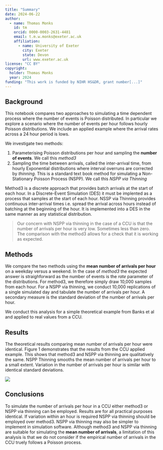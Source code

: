 ```yaml
---
title: "Summary"
date: 2024-06-22
author:
  - name: Thomas Monks
    id: tm
    orcid: 0000-0003-2631-4481
    email: t.m.w.monks@exeter.ac.uk
    affiliation: 
      - name: University of Exeter
        city: Exeter 
        state: Devon
        url: www.exeter.ac.uk
license: "CC BY"
copyright: 
  holder: Thomas Monks
  year: 2024
funding: "This work is funded by NIHR HS&DR, grant number[...]"
---
```


## Background

This notebook compares two approaches to simulating a time dependent process where the number of events is Poisson distributed.  In particular we explore a scenario where the number of events per hour follows hourly Poisson distributions.  We include an applied example where the arrival rates across a 24 hour period is lows.

We investigate two methods:

1. Parameterising Poisson distributions per hour and sampling the **number of events**. We call this *method3*
2. Sampling the time between arrivals, called the inter-arrival time, from hourly Exponential distributions where interval overruns are corrected by *thinning*. This is a standard text book method for simulating a Non-Stationary Poisson Process (NSPP). We call this *NSPP via Thinning*

Method3 is a discrete approach that provides batch arrivals at the start of each hour.  In a Discrete-Event Simulation (DES) it must be implented as a process that samples at the start of each hour. NSSP via Thinning provides continuous inter-arrival times i.e. spread the arrival across hours instead of batching at the beginning of the hour.  It is implemented into a DES in the same manner as any statistical distribution.

> Our concern with NSPP via thinning in the case of a CCU is that the number of arrivals per hour is very low. Sometimes less than zero. The comparison with the method3 allows for a check that it is working as expected.

## Methods

We compare the two methods using the **mean number of arrivals per hour** on a weekday versus a weekend. In the case of *method3* the expected answer is straighforward as the number of events is the *rate* parameter of the distributions. For method3, we therefore simply draw 10,000 samples from each hour. For a NSPP via thinning, we conduct 10,000 replications of a single simulated day and tabulate the number of arrivals per hour. A secondary measure is the standard deviation of the number of arrivals per hour. 

We conduct this analysis for a simple theoretical example from Banks et al and applied to real values from a CCU.

## Results

The theoretical results comparing mean number of arrivals per hour were identical. Figure 1 demonstrates that the results from the CCU applied example. This shows that method3 and NSPP via thinning are qualitatively the same.  NSPP Thinning smooths the mean number of arrivals per hour to a small extent.  Variation in the number of arrivals per hour is similar with identical standard deviations.

![](./02_applied/comparison_weekday.png){fig-alt="comparison chart"}

## Conclusions

To simulate the number of arrivals per hour in a CCU either method3 or NSPP via thinning can be employed. Results are for all practical purposes identical. If variation within an hour is required NSPP via thinning should be employed over method3.  NSPP via thinning may also be simpler to implement in simulation software.  Although method3 and NSPP via thinning are suitable for simulating the **mean number of arrivals**, a limitation of this analysis is that we do not consider if the empirical number of arrivals in the CCU truely follows a Poisson process.